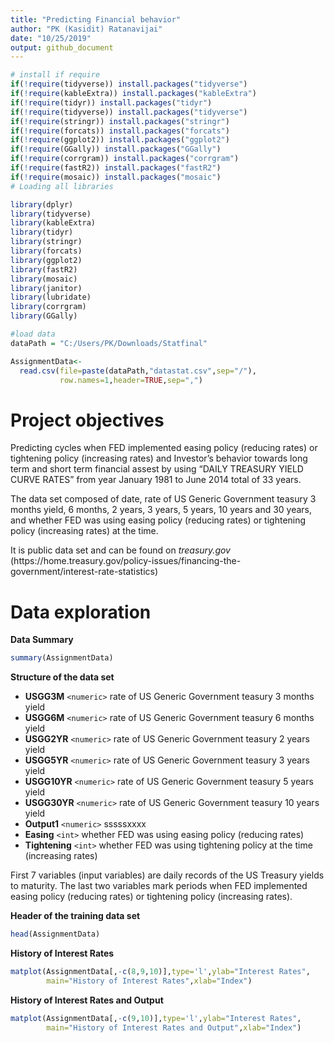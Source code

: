```yaml
---
title: "Predicting Financial behavior"
author: "PK (Kasidit) Ratanavijai"
date: "10/25/2019"
output: github_document
---
```


```r
# install if require
if(!require(tidyverse)) install.packages("tidyverse") 
if(!require(kableExtra)) install.packages("kableExtra")
if(!require(tidyr)) install.packages("tidyr")
if(!require(tidyverse)) install.packages("tidyverse")
if(!require(stringr)) install.packages("stringr")
if(!require(forcats)) install.packages("forcats")
if(!require(ggplot2)) install.packages("ggplot2")
if(!require(GGally)) install.packages("GGally")
if(!require(corrgram)) install.packages("corrgram")
if(!require(fastR2)) install.packages("fastR2")
if(!require(mosaic)) install.packages("mosaic")
# Loading all libraries

library(dplyr)
library(tidyverse)
library(kableExtra)
library(tidyr)
library(stringr)
library(forcats)
library(ggplot2)
library(fastR2)
library(mosaic)
library(janitor)
library(lubridate)
library(corrgram)
library(GGally)

```

```r
#load data
dataPath = "C:/Users/PK/Downloads/Statfinal"

AssignmentData<-
  read.csv(file=paste(dataPath,"datastat.csv",sep="/"),
           row.names=1,header=TRUE,sep=",")
```


# Project objectives

Predicting cycles when FED implemented easing policy (reducing rates) or tightening policy (increasing rates) and Investor's behavior towards long term and short term financial assest by using "DAILY TREASURY YIELD CURVE RATES" from year January 1981 to June 2014 total of 33 years.

The data set composed of date, rate of US Generic Government teasury  3 months yield, 6 months, 2 years, 3 years, 5 years, 10 years and 30 years, and whether FED was using easing policy (reducing rates) or tightening policy (increasing rates) at the time.


It is public data set and can be found on *treasury.gov* (https://home.treasury.gov/policy-issues/financing-the-government/interest-rate-statistics)

# Data exploration

**Data Summary**

```r
summary(AssignmentData)
```

**Structure of the data set**

- **USGG3M** ```<numeric>``` rate of US Generic Government teasury  3 months yield
- **USGG6M** ```<numeric>``` rate of US Generic Government teasury  6 months yield
- **USGG2YR** ```<numeric>``` rate of US Generic Government teasury  2 years yield
- **USGG5YR** ```<numeric>``` rate of US Generic Government teasury  3 years yield
- **USGG10YR** ```<numeric>``` rate of US Generic Government teasury  5 years yield
- **USGG30YR** ```<numeric>``` rate of US Generic Government teasury  10 years yield
- **Output1** ```<numeric>``` sssssxxxx
- **Easing** ```<int>``` whether FED was using easing policy (reducing rates)
- **Tightening** ```<int>``` whether FED was using tightening policy at the time (increasing rates)

First 7 variables (input variables) are daily records of the US Treasury yields to maturity. The last two variables mark periods when FED implemented easing policy (reducing rates) or tightening policy (increasing rates).

**Header of the training data set**

```r
head(AssignmentData)
```

**History of Interest Rates**

```r
matplot(AssignmentData[,-c(8,9,10)],type='l',ylab="Interest Rates",
        main="History of Interest Rates",xlab="Index")
```

**History of Interest Rates and Output**

```r
matplot(AssignmentData[,-c(9,10)],type='l',ylab="Interest Rates",
        main="History of Interest Rates and Output",xlab="Index")
```



